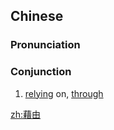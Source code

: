 {{also|借由}}
==Chinese==
{{zh-forms|s=借由}}

===Pronunciation===
{{zh-pron
|m=jièyóu
|cat=con
}}

===Conjunction===
{{zh-con}}

# [[relying]] on, [[through]]

[[zh:藉由]]